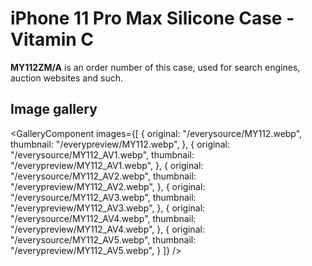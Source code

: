 
# iPhone 11 Pro Max Silicone Case - Vitamin C

<Callout type='info' emoji='👉🏻'>**MY112ZM/A** is an order number of this case, used for search engines, auction websites and such.</Callout>

## Image gallery

<GalleryComponent
    images={[
      {
        original: "/everysource/MY112.webp",
        thumbnail: "/everypreview/MY112.webp",
      },
      {
        original: "/everysource/MY112_AV1.webp",
        thumbnail: "/everypreview/MY112_AV1.webp",
      },
      {
        original: "/everysource/MY112_AV2.webp",
        thumbnail: "/everypreview/MY112_AV2.webp",
      },
      {
        original: "/everysource/MY112_AV3.webp",
        thumbnail: "/everypreview/MY112_AV3.webp",
      },
      {
        original: "/everysource/MY112_AV4.webp",
        thumbnail: "/everypreview/MY112_AV4.webp",
      },
      {
        original: "/everysource/MY112_AV5.webp",
        thumbnail: "/everypreview/MY112_AV5.webp",
      }
    ]}
  />
